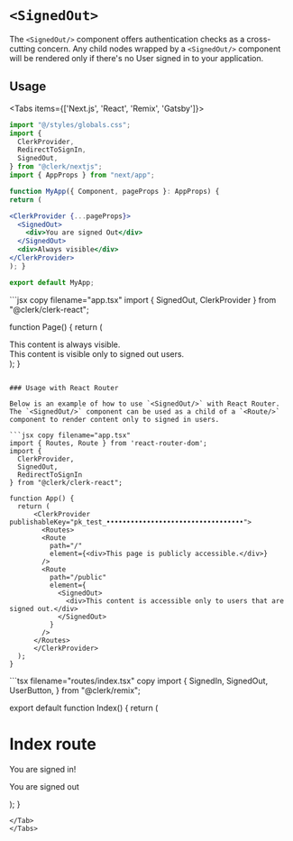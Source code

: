 
# `<SignedOut>`

The `<SignedOut/>` component offers authentication checks as a cross-cutting concern. Any child nodes wrapped by a `<SignedOut/>` component will be rendered only if there's no User signed in to your application.

## Usage

<Tabs items={['Next.js', 'React', 'Remix', 'Gatsby']}>
<Tab>
```jsx copy filename="app.tsx"
import "@/styles/globals.css";
import {
  ClerkProvider,
  RedirectToSignIn,
  SignedOut,
} from "@clerk/nextjs";
import { AppProps } from "next/app";

function MyApp({ Component, pageProps }: AppProps) {
return (

<ClerkProvider {...pageProps}>
  <SignedOut>
    <div>You are signed Out</div>
  </SignedOut>
  <div>Always visible</div>
</ClerkProvider>
); }

export default MyApp;
```
</Tab>
<Tab>
```jsx copy filename="app.tsx"
import { SignedOut, ClerkProvider } from "@clerk/clerk-react";

function Page() {
return (

<ClerkProvider publishableKey="pk_test_••••••••••••••••••••••••••••••••••">
  <section>
    <div>This content is always visible.</div>
    <SignedOut>
      <div>This content is visible only to signed out users.</div>
    </SignedOut>
  </section>
</ClerkProvider>
); }

````

### Usage with React Router

Below is an example of how to use `<SignedOut/>` with React Router. The `<SignedOut/>` component can be used as a child of a `<Route/>` component to render content only to signed in users.

```jsx copy filename="app.tsx"
import { Routes, Route } from 'react-router-dom';
import {
  ClerkProvider,
  SignedOut,
  RedirectToSignIn
} from "@clerk/clerk-react";

function App() {
  return (
      <ClerkProvider publishableKey="pk_test_••••••••••••••••••••••••••••••••••">
        <Routes>
        <Route
          path="/"
          element={<div>This page is publicly accessible.</div>}
        />
        <Route
          path="/public"
          element={
            <SignedOut>
              <div>This content is accessible only to users that are signed out.</div>
            </SignedOut>
          }
        />
      </Routes>
      </ClerkProvider>
  );
}
````

</Tab>
<Tab>
```tsx filename="routes/index.tsx" copy
import {
  SignedIn,
  SignedOut,
  UserButton,
} from "@clerk/remix";

export default function Index() {
  return (
    <div>
      <SignedIn>
        <h1>Index route</h1>
        <p>You are signed in!</p>
        <UserButton />
      </SignedIn>
      <SignedOut>
      <p> You are signed out </p>
      </SignedOut>
    </div>
  );
}
```
</Tab>
</Tabs>
